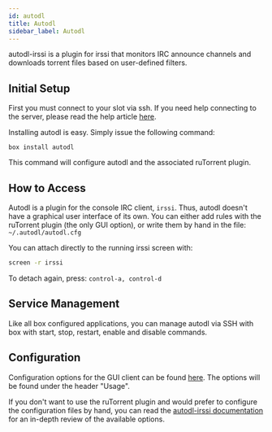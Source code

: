 ```yaml
---
id: autodl
title: Autodl
sidebar_label: Autodl
---
```


autodl-irssi is a plugin for irssi that monitors IRC announce channels and downloads torrent files based on user-defined filters.

## Initial Setup

First you must connect to your slot via ssh. If you need help connecting to the server, please read the help article [here](../getting-started/how-do-i-connect.md).

Installing autodl is easy. Simply issue the following command:

```plaintext main
box install autodl
```

This command will configure autodl and the associated ruTorrent plugin.

## How to Access

Autodl is a plugin for the console IRC client, `irssi`. Thus, autodl doesn't have a graphical user interface of its own. You can either add rules with the ruTorrent plugin (the only GUI option), or write them by hand in the file: `~/.autodl/autodl.cfg`

You can attach directly to the running irssi screen with:

```bash main
screen -r irssi
```

To detach again, press: `control-a, control-d`

## Service Management

Like all box configured applications, you can manage autodl via SSH with box with start, stop, restart, enable and disable commands.


<SystemdTabs service="autodl" />

## Configuration

Configuration options for the GUI client can be found [here](https://code.google.com/archive/p/rutorrent/wikis/PluginAutodlirssi.wiki#Usage). The options will be found under the header "Usage".

If you don't want to use the ruTorrent plugin and would prefer to configure the configuration files by hand, you can read the [autodl-irssi documentation](https://autodl-community.github.io/autodl-irssi/configuration/overview/) for an in-depth review of the available options.
